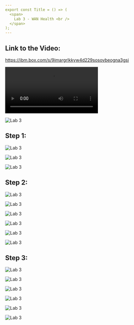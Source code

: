 ```yaml
---
export const Title = () => (
  <span>
    Lab 3 - WAN Health <br />
  </span>
);
---
```

## Link to the Video: 
https://ibm.box.com/s/9imargrlkkyw4d229sosovbeogna3gsi

<Video src="/videos/IBM SevOne NPM WAN Health Demo.MP4">
  <track
    kind="captions"
    default
    src="/videos/vtt/hero-video.vtt"
    srcLang="en"
  />
</Video>

![Lab 3](images/3.1.png)

## Step 1:

![Lab 3](images/3.2.png)

![Lab 3](images/3.3.png)

![Lab 3](images/3.4.png)

## Step 2:

![Lab 3](images/3.5.png)

![Lab 3](images/3.6.png)

![Lab 3](images/3.7.png)

![Lab 3](images/3.8.png)

![Lab 3](images/3.9.png)

![Lab 3](images/3.10.png)

## Step 3:

![Lab 3](images/3.11.png)

![Lab 3](images/3.12.png)

![Lab 3](images/3.13.png)

![Lab 3](images/3.14.png)

![Lab 3](images/3.15.png)

![Lab 3](images/3.16.png)



